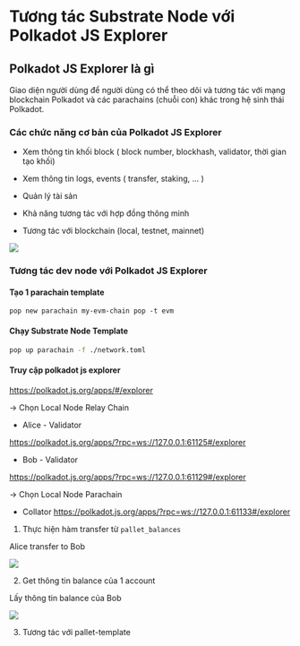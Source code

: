 # Tương tác Substrate Node với Polkadot JS Explorer 

## Polkadot JS Explorer là gì 

Giao diện người dùng để người dùng có thể theo dõi và tương tác với mạng blockchain Polkadot và các parachains (chuỗi con) khác trong hệ sinh thái Polkadot.

### Các chức năng cơ bản của Polkadot JS Explorer 

+ Xem thông tin khối block ( block number, blockhash, validator, thời gian tạo khối) 

+ Xem thông tin logs, events ( transfer, staking, ... )  


+ Quản lý tài sản 

+ Khả năng tương tác với hợp đồng thông minh 

+ Tương tác với blockchain (local, testnet, mainnet) 


![](../assets/polkadot_js_explorer.png)

### Tương tác dev node với Polkadot JS Explorer 

#### Tạo 1 parachain template 

```
pop new parachain my-evm-chain pop -t evm
```

#### Chạy Substrate Node Template 

```bash
pop up parachain -f ./network.toml 
```



#### Truy cập polkadot js explorer 


https://polkadot.js.org/apps/#/explorer

-> Chọn Local Node Relay Chain 
+ Alice - Validator 

https://polkadot.js.org/apps/?rpc=ws://127.0.0.1:61125#/explorer

+ Bob - Validator 

https://polkadot.js.org/apps/?rpc=ws://127.0.0.1:61129#/explorer


-> Chọn Local Node Parachain 

+ Collator 
https://polkadot.js.org/apps/?rpc=ws://127.0.0.1:61133#/explorer


1. Thực hiện hàm transfer từ `pallet_balances` 

Alice  transfer to Bob 

![](../assets/transfer.png)


2. Get thông tin balance của 1 account 


Lấy thông tin balance của Bob 

![](../assets/balance.png)


3. Tương tác với pallet-template







